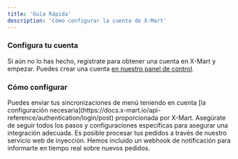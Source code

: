 ```yaml
---
title: 'Guía Rápida'
description: 'Cómo configurar la cuenta de X-Mart'
---
```


### Configura tu cuenta

Si aún no lo has hecho, regístrate para obtener una cuenta en X-Mart y empezar. Puedes crear una cuenta [en nuestro panel de control](https://app.x-mart.io/auth/signin).

### Cómo configurar
<AccordionGroup>
  <Accordion icon="message-bot" title="Envía tus sincronizaciones de menú">
    Puedes enviar tus sincronizaciones de menú teniendo en cuenta [la configuración necesaria](https://docs.x-mart.io/api-reference/authentication/login/post) proporcionada por X-Mart. Asegúrate de seguir todos los pasos y configuraciones específicas para asegurar una integración adecuada.
  </Accordion>
</AccordionGroup>

<AccordionGroup>
  <Accordion icon="message-bot" title="Procesamiento de Pedidos y Notificaciones en Tiempo Real">
    Es posible procesar tus pedidos a través de nuestro servicio web de inyección. Hemos incluido un webhook de notificación para informarte en tiempo real sobre nuevos pedidos.
  </Accordion>
</AccordionGroup>
